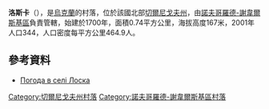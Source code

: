 {{coord|51|50|59|N|32|53|42|E|scale:100000|display=title}}

'''洛斯卡'''（{{lang-uk|Лоска}}），是[[烏克蘭|烏克蘭]]的村落，位於該國北部[[切爾尼戈夫州|切爾尼戈夫州]]，由[[諾夫哥羅德-謝韋爾斯基區|諾夫哥羅德-謝韋爾斯基區]]負責管轄，始建於1700年，面積0.74平方公里，海拔高度167米，2001年人口344，人口密度每平方公里464.9人。

==參考資料==
* [http://weather.in.ua/ua/chernigovskaja/13861 Погода в селі Лоска] {{Wayback|url=http://weather.in.ua/ua/chernigovskaja/13861 |date=20160305083708 }}

[[Category:切爾尼戈夫州村落|Category:切爾尼戈夫州村落]]
[[Category:諾夫哥羅德-謝韋爾斯基區村落|Category:諾夫哥羅德-謝韋爾斯基區村落]]


{{Chernihiv-geo-stub}}